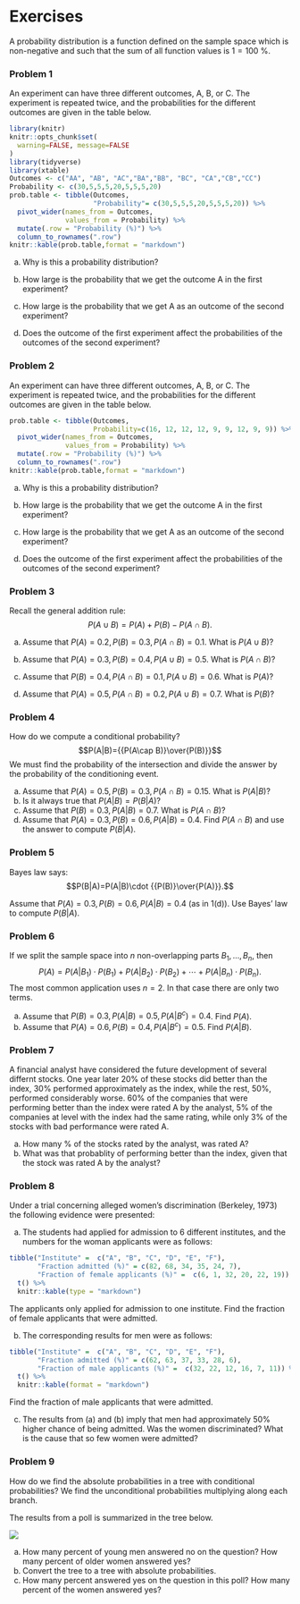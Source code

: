 # Exercises

<!-- Chapter 2 fra Jan Uboe -->

A probability distribution is a function defined on the sample space which is non-negative and such that the sum of all function values is $1=100\ \%$.

### Problem 1

An experiment can have three different outcomes, A, B, or C. The experiment is repeated twice, and the probabilities for the different outcomes are given in the table below.

```r
library(knitr)
knitr::opts_chunk$set(
  warning=FALSE, message=FALSE
)
library(tidyverse)
library(xtable)
Outcomes <- c("AA", "AB", "AC","BA","BB", "BC", "CA","CB","CC")
Probability <- c(30,5,5,5,20,5,5,5,20)
prob.table <- tibble(Outcomes, 
                     "Probability"= c(30,5,5,5,20,5,5,5,20)) %>% 
  pivot_wider(names_from = Outcomes, 
              values_from = Probability) %>% 
  mutate(.row = "Probability (%)") %>%
  column_to_rownames(".row")
knitr::kable(prob.table,format = "markdown")
```

(a) Why is this a probability distribution?

(b) How large is the probability that we get the outcome A in the first experiment?

(c) How large is the probability that we get A as an outcome of the second experiment?

(d) Does the outcome of the first experiment affect the probabilities of the outcomes of the second experiment?

### Problem 2

An experiment can have three different outcomes, A, B, or C. The experiment is repeated twice, and the probabilities for the different outcomes are given in the table below.

```r
prob.table <- tibble(Outcomes, 
                     Probability=c(16, 12, 12, 12, 9, 9, 12, 9, 9)) %>% 
  pivot_wider(names_from = Outcomes,
              values_from = Probability) %>% 
  mutate(.row = "Probability (%)") %>%
  column_to_rownames(".row")
knitr::kable(prob.table,format = "markdown")
```

(a) Why is this a probability distribution?

(b) How large is the probability that we get the outcome A in the first experiment?

(c) How large is the probability that we get A as an outcome of the second experiment?

(d) Does the outcome of the first experiment affect the probabilities of the outcomes of the second experiment?

### Problem 3

Recall the general addition rule: $$P(A\cup B)=P(A)+P(B)-P(A\cap B).$$

(a) Assume that $P(A)=0.2,P(B)=0.3, P(A\cap B)=0.1$. What is $P(A\cup B)$?

(b) Assume that $P(A)=0.3,P(B)=0.4, P(A\cup B)=0.5$. What is $P(A\cap B)$?

(c) Assume that $P(B)=0.4, P(A\cap B)=0.1,P(A\cup B)=0.6$. What is $P(A)$?

(d) Assume that $P(A)=0.5, P(A\cap B)=0.2,P(A\cup B)=0.7$. What is $P(B)$?

### Problem 4

<!-- Chapter 4 fra Jan Uboe -->

How do we compute a conditional probability? $$P(A|B)={{P(A\cap B)}\over{P(B)}}$$ We must find the probability of the intersection and divide the answer by the probability of the conditioning event.

(a) Assume that $P(A)=0.5,P(B)=0.3, P(A\cap B)=0.15$. What is $P(A|B)$?
(b) Is it always true that $P(A|B)=P(B|A)$?
(c) Assume that $P(B)=0.3,P(A|B)=0.7$. What is $P(A\cap B)$?
(d) Assume that $P(A)=0.3,P(B)=0.6, P(A|B)=0.4$. Find $P(A\cap B)$ and use the answer to compute $P(B|A)$.

### Problem 5

Bayes law says: $$P(B|A)=P(A|B)\cdot {{P(B)}\over{P(A)}}.$$

Assume that $P(A)=0.3,P(B)=0.6, P(A|B)=0.4$ (as in 1(d)). Use Bayes' law to compute $P(B|A)$.

### Problem 6

If we split the sample space into $n$ non-overlapping parts $B_1,\dots,B_n$, then $$P(A)=P(A|B_1)\cdot P(B_1)+P(A|B_2)\cdot P(B_2)+\cdots+P(A|B_n)\cdot P(B_n).$$ The most common application uses $n=2$. In that case there are only two terms.

(a) Assume that $P(B)=0.3, P(A|B)=0.5, P(A|B^c)=0.4$. Find $P(A)$.
(b) Assume that $P(A)=0.6, P(B)=0.4,P(A|B^c)=0.5$. Find $P(A|B)$.

### Problem 7

A financial analyst have considered the future development of several differnt stocks. One year later 20% of these stocks did better than the index, 30% performed approximately as the index, while the rest, 50%, performed considerably worse. 60% of the companies that were performing better than the index were rated A by the analyst, 5% of the companies at level with the index had the same rating, while only 3% of the stocks with bad performance were rated A.

(a) How many % of the stocks rated by the analyst, was rated A?
(b) What was that probablity of performing better than the index, given that the stock was rated A by the analyst?

### Problem 8

Under a trial concerning alleged women's discrimination (Berkeley, 1973) the following evidence were presented:

(a) The students had applied for admission to 6 different institutes, and the numbers for the woman applicants were as follows:

```r
tibble("Institute" =  c("A", "B", "C", "D", "E", "F"),
       "Fraction admitted (%)" = c(82, 68, 34, 35, 24, 7),
       "Fraction of female applicants (%)" =  c(6, 1, 32, 20, 22, 19)) %>% 
  t() %>% 
  knitr::kable(type = "markdown")
```

The applicants only applied for admission to one institute. Find the fraction of female applicants that were admitted.

(b) The corresponding results for men were as follows:

```r

tibble("Institute" =  c("A", "B", "C", "D", "E", "F"),
       "Fraction admitted (%)" = c(62, 63, 37, 33, 28, 6),
       "Fraction of male applicants (%)" =  c(32, 22, 12, 16, 7, 11)) %>% 
  t() %>% 
  knitr::kable(format = "markdown")
```

Find the fraction of male applicants that were admitted.

(c) The results from (a) and (b) imply that men had approximately 50% higher chance of being admitted. Was the women discriminated? What is the cause that so few women were admitted?

### Problem 9

How do we find the absolute probabilities in a tree with conditional probabilities? We find the unconditional probabilities multiplying along each branch.

The results from a poll is summarized in the tree below.

![](images/FigurTree.png)

(a) How many percent of young men answered no on the question? How many percent of older women answered yes?
(b) Convert the tree to a tree with absolute probabilities.
(c) How many percent answered yes on the question in this poll? How many percent of the women answered yes?
